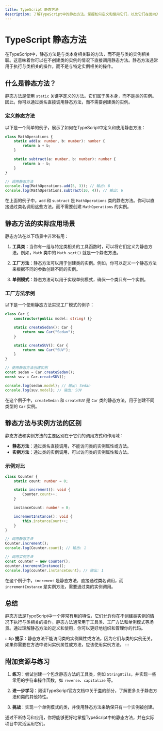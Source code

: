 ```yaml
---
title: TypeScript 静态方法
description: 了解TypeScript中的静态方法，掌握如何定义和使用它们，以及它们在面向对象编程中的实际应用场景。
---
```


# TypeScript 静态方法

在TypeScript中，静态方法是与类本身相关联的方法，而不是与类的实例相关联。这意味着你可以在不创建类的实例的情况下直接调用静态方法。静态方法通常用于执行与类相关的操作，而不是与特定实例相关的操作。

## 什么是静态方法？

静态方法是使用 `static` 关键字定义的方法。它们属于类本身，而不是类的实例。因此，你可以通过类名直接调用静态方法，而不需要创建类的实例。

### 定义静态方法

以下是一个简单的例子，展示了如何在TypeScript中定义和使用静态方法：

```typescript
class MathOperations {
    static add(a: number, b: number): number {
        return a + b;
    }

    static subtract(a: number, b: number): number {
        return a - b;
    }
}

// 调用静态方法
console.log(MathOperations.add(5, 3)); // 输出: 8
console.log(MathOperations.subtract(10, 4)); // 输出: 6
```

在上面的例子中，`add` 和 `subtract` 是 `MathOperations` 类的静态方法。你可以直接通过类名调用这些方法，而不需要创建 `MathOperations` 的实例。

## 静态方法的实际应用场景

静态方法在以下场景中非常有用：

1. **工具类**：当你有一组与特定类相关的工具函数时，可以将它们定义为静态方法。例如，`Math` 类中的 `Math.sqrt()` 就是一个静态方法。

2. **工厂方法**：静态方法可以用于创建类的实例。例如，你可以定义一个静态方法来根据不同的参数创建不同的实例。

3. **单例模式**：静态方法可以用于实现单例模式，确保一个类只有一个实例。

### 工厂方法示例

以下是一个使用静态方法实现工厂模式的例子：

```typescript
class Car {
    constructor(public model: string) {}

    static createSedan(): Car {
        return new Car("Sedan");
    }

    static createSUV(): Car {
        return new Car("SUV");
    }
}

// 使用静态方法创建实例
const sedan = Car.createSedan();
const suv = Car.createSUV();

console.log(sedan.model); // 输出: Sedan
console.log(suv.model); // 输出: SUV
```

在这个例子中，`createSedan` 和 `createSUV` 是 `Car` 类的静态方法，用于创建不同类型的 `Car` 实例。

## 静态方法与实例方法的区别

静态方法和实例方法的主要区别在于它们的调用方式和作用域：

- **静态方法**：通过类名直接调用，不能访问类的实例属性或方法。
- **实例方法**：通过类的实例调用，可以访问类的实例属性和方法。

### 示例对比

```typescript
class Counter {
    static count: number = 0;

    static increment(): void {
        Counter.count++;
    }

    instanceCount: number = 0;

    incrementInstance(): void {
        this.instanceCount++;
    }
}

// 调用静态方法
Counter.increment();
console.log(Counter.count); // 输出: 1

// 调用实例方法
const counter = new Counter();
counter.incrementInstance();
console.log(counter.instanceCount); // 输出: 1
```

在这个例子中，`increment` 是静态方法，直接通过类名调用，而 `incrementInstance` 是实例方法，需要通过类的实例调用。

## 总结

静态方法是TypeScript中一个非常有用的特性，它们允许你在不创建类实例的情况下执行与类相关的操作。静态方法通常用于工具类、工厂方法和单例模式等场景。通过理解静态方法的定义和使用，你可以更好地组织和管理你的代码。

:::tip
**提示**：静态方法不能访问类的实例属性或方法，因为它们与类的实例无关。如果你需要在方法中访问实例属性或方法，应该使用实例方法。
:::

## 附加资源与练习

1. **练习**：尝试创建一个包含静态方法的工具类，例如 `StringUtils`，并实现一些常用的字符串操作函数，如 `reverse`、`capitalize` 等。

2. **进一步学习**：阅读TypeScript官方文档中关于[类](https://www.typescriptlang.org/docs/handbook/classes.html)的部分，了解更多关于静态方法和类的其他特性。

3. **挑战**：实现一个单例模式的类，并使用静态方法来确保只有一个实例被创建。

通过不断练习和应用，你将能够更好地掌握TypeScript中的静态方法，并在实际项目中灵活运用它们。